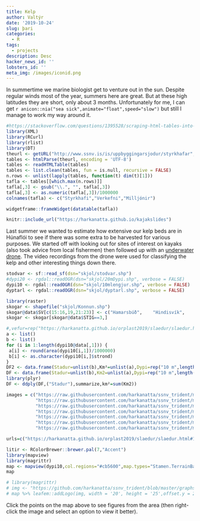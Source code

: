 ```yaml
---
title: Kelp
author: Valtýr
date: '2019-10-24'
slug: þari
categories:
  - R
tags:
  - projects
description: Desc
hacker_news_id: ''
lobsters_id: ''
meta_img: /images/iconid.png
---
```


In summertime we marine biologist get to venture out in the sun. Despite regular winds most of the year, summers here are great. But at these high latitudes they are short, only about 3 months. Unfortunately for me, I can get `r anicon::nia("sea sick",animate="float",speed="slow")` but still I manage to work my way around it.


```r
#https://stackoverflow.com/questions/1395528/scraping-html-tables-into-r-data-frames-using-the-xml-package
library(XML)
library(RCurl)
library(rlist)
library(DT)
theurl <- getURL("http://www.ssnv.is/is/uppbyggingarsjodur/styrkhafar",.opts = list(ssl.verifypeer = FALSE) )
tables <- htmlParse(theurl, encoding = 'UTF-8')
tables <- readHTMLTable(tables)
tables <- list.clean(tables, fun = is.null, recursive = FALSE)
n.rows <- unlist(lapply(tables, function(t) dim(t)[1]))
tafla <- tables[[which.max(n.rows)]]
tafla[,3] <- gsub("\\.", "", tafla[,3])
tafla[,3] <- as.numeric(tafla[,3])/1000000
colnames(tafla) <- c("Styrkhafi","Verkefni","Milljónir")

widgetframe::frameWidget(datatable(tafla))
```


```r
knitr::include_url("https://harkanatta.github.io/kajakslides")
```

Last summer we wanted to estimate how extensive our kelp beds are in Húnaflói to see if there was some extra to be harvested for various purposes. We started off with looking out for sites of interest on kayaks (also took advice from local fishermen) then followed up with an [underwater drone](https://www.sofarocean.com/products/trident). The video recordings from the drone were used for classifying the kelp and other interesting things down there.

```r

stodvar <- sf::read_sf(dsn="skjol/stodvar.shp")
#dypi20 <- rgdal::readOGR(dsn="skjol/20mDypi.shp", verbose = FALSE)
dypi10 <- rgdal::readOGR(dsn="skjol/10mlengjur.shp", verbose = FALSE)
dyptarl <- rgdal::readOGR(dsn="skjol/dyptarl.shp", verbose = FALSE)

library(raster)
skogar <- shapefile("skjol/Konnun.shp")
skogar@data$SV[c(15:16,19,21:23)] <- c("Hamarsbúð",    "Hindisvík",     "Finnsstaðanes",  "Bjargarbjörg",   "Kálfshamarsvík", "Sölvabakki")
skogar <- skogar[skogar@data$STIG==3,]

#,vefur=rep("https://harkanatta.github.io/orplast2019/slaedur/slaedur.html#1",length(skogar@data$SV)))
a <- list()
b <- list()
for (i in 1:length(dypi10@data[,1])) {
 a[i] <- round(area(dypi10[i,1])/1000000)
 b[i] <- as.character(dypi10[i,]$strond)
}
DF2 <- data.frame(Stadur=unlist(b),Km²=unlist(a),Dypi=rep("10 m",length(dypi10@data[,1])))
DF <- data.frame(Stadur=unlist(b),Km2=unlist(a),Dypi=rep("10 m",length(skogar@data$SV)))
library(plyr)
DF <- ddply(DF,("Stadur"),summarize,km²=sum(Km2))

images = c("https://raw.githubusercontent.com/harkanatta/ssnv_trident/master/skjol/skogar/sk6/hafnir.jpeg",
           "https://raw.githubusercontent.com/harkanatta/ssnv_trident/master/skjol/skogar/sk4/samsett.jpeg",
           "https://raw.githubusercontent.com/harkanatta/ssnv_trident/master/skjol/skogar/Finnssta%C3%B0anes/hrossa.jpeg",
           "https://raw.githubusercontent.com/harkanatta/ssnv_trident/master/skjol/skogar/sk1/stodvar/st1/sk1-st1B.jpg",
           "https://raw.githubusercontent.com/harkanatta/ssnv_trident/master/skjol/skogar/sk2/samsett.jpeg",
           "https://raw.githubusercontent.com/harkanatta/ssnv_trident/master/skjol/skogar/sk5/stodvar/st1/sk5-st1.jpg",
           "https://raw.githubusercontent.com/harkanatta/ssnv_trident/master/skjol/skogar/sk3/samsett.jpeg")

urls=c("https://harkanatta.github.io/orplast2019/slaedur/slaedur.html#1","https://harkanatta.github.io/orplast2019/slaedur/slaedur.html#3","https://harkanatta.github.io/orplast2019/slaedur/slaedur.html#18","https://harkanatta.github.io/orplast2019/slaedur/slaedur.html#21","https://harkanatta.github.io/orplast2019/slaedur/slaedur.html#11","https://harkanatta.github.io/orplast2019/slaedur/slaedur.html#20","https://harkanatta.github.io/orplast2019/slaedur/slaedur.html#7")

litir <- RColorBrewer::brewer.pal(7,"Accent")
library(mapview)
library(magrittr)
map <- mapview(dypi10,col.regions="#cb5600",map.types="Stamen.TerrainBackground", legend = FALSE,popup=leafpop::popupTable(DF2))+mapview(stodvar, popup = leafpop::popupImage(images,width="500"),legend=FALSE,col.regions=litir,cex=14)+mapview(skogar,popup=leafpop::popupTable(DF),label=skogar@data$SV,legend=FALSE)+mapview(dyptarl,lwd=0.3,legend=FALSE)
map

# library(magrittr)
# img <- "https://github.com/harkanatta/ssnv_trident/blob/master/graphs/tvologo.jpg?raw=true"
# map %>% leafem::addLogo(img, width = '20', height = '25',offset.y = 20,offset.x = 80,alpha = 0.7) %>% leaflet.extras::addFullscreenControl(pseudoFullscreen = T)

```

Click the points on the map above to see figures from the area (then right-click the image and select an option to view it better).
